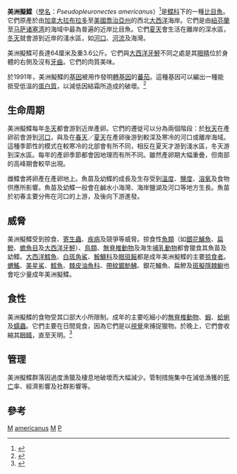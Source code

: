 {{Speciesbox
| taxon = Pseudopleuronectes americanus
| image = Pseudopleuronectes americanus.jpg
| status = NE
| status_system = IUCN3.1
| binomial_authority = ([[Johann_Julius_Walbaum|Walbaum]], 1792)
| synonyms =
* ''Pleuronectes americanus''
}}
'''美洲擬鰈'''（[[學名|學名]]：''Pseudopleuronectes americanus''）<ref>{{FishBase species|genus=Pseudopleuronectes|species=americanus|month=5月|year=2006}}</ref>是[[鰈科|鰈科]]下的一種[[比目魚|比目魚]]。它們原產於由[[加拿大|加拿大]][[拉布拉多|拉布拉多]]至[[美國|美國]][[喬治亞州|喬治亞州]]的西北[[大西洋|大西洋]]海岸。它們是由[[紐芬蘭|紐芬蘭]]至[[马萨诸塞湾|马萨诸塞湾]]的海域中最為普遍的近岸比目魚。它們[[夏天|夏天]]會生活在離岸的深水區，[[冬天|冬天]]就會游到近岸的淺水區，如[[河口|河口]]、[[河流|河流]]及海灣。

美洲擬鰈可長達64厘米及重3.6公斤。它們與[[大西洋牙鮃|大西洋牙鮃]]不同之處是其[[眼睛|眼睛]]位於身體的右側及沒有[[牙齒|牙齒]]。它們的肉質美味。

於1991年，美洲擬鰈的[[基因|基因]]被用作發明[[轉基因|轉基因]]的[[蕃茄|蕃茄]]。這種基因可以編出一種能抵受低溫的[[蛋白質|蛋白質]]，以減低因結霜所造成的破壞。<ref>{{cite web|url=http://www.isb.vt.edu/biomon/releapdf/9107901r.ea.pdf|title=Environmental Assessment And Finding of No Significant Impact Commission: USDA|accessdate=2009-07-02}}</ref>

== 生命周期 ==
美洲擬鰈每年[[冬天|冬天]]都會游到近岸產卵。它們的遷徙可以分為兩個階段：於[[秋天|秋天]]在產卵前會游到[[河口|河口]]，與及在[[春天|春天]]／[[夏天|夏天]]在產卵後游到較深及寒冷的河口或離岸海域。這種季節性的模式在較寒冷的北部會有所不同，相反在夏天才游到淺水區，冬天游到深水區。每年的產卵季節都會因地理而有所不同。雖然產卵期大幅重疊，但南部的高峰期會較早出現。

雌鰈會將卵產在產卵地上。魚苗及幼鰈的成長及生存受到[[溫度|溫度]]、[[鹽度|鹽度]]、[[溶氧|溶氧]]及食物供應所影響。魚苗及幼鰈一般會在鹹水小海灣、海岸鹽湖及河口等地方生長。魚苗於初春主要分佈在河口的上游，及後向下游進發。

== 威脅 ==
美洲擬鰈受到掠食、[[寄生蟲|寄生蟲]]、[[疾病|疾病]]及競爭等威脅。掠食性[[魚類|魚類]]（如[[銀花鱸魚|銀花鱸魚]]、[[扁鰺|扁鰺]]、[[蟾魚目|蟾魚目]]及[[大西洋牙鮃|大西洋牙鮃]]）、[[鳥類|鳥類]]、[[無脊椎動物|無脊椎動物]]及海生[[哺乳動物|哺乳動物]]都會獵食其魚苗及幼鰈。[[大西洋鱈魚|大西洋鱈魚]]、[[白斑角鯊|白斑角鯊]]、[[鮟鱇科|鮟鱇科]]及[[眼斑鳐|眼斑鳐]]都是成年美洲擬鰈的主要[[掠食者|掠食者]]。[[蝟鰩|蝟鰩]]、[[美星鯊|美星鯊]]、[[鱈魚|鱈魚]]、[[棘皮油魚科|棘皮油魚科]]、[[帶紋鋸魴鮄|帶紋鋸魴鮄]]、銀花鱸魚、扁鰺及[[斑擬隱棘䲁|斑擬隱棘䲁]]也會吃少量成年美洲擬鰈。

== 食性 ==
美洲擬鰈的食物受其口部大小所限制。成年的主要吃細小的[[無脊椎動物|無脊椎動物]]、[[蝦|蝦]]、[[蛤蜊|蛤蜊]]及[[蠕蟲|蠕蟲]]。它們主要在日間覓食，因為它們是以[[視覺|視覺]]來捕捉獵物。於晚上，它們會收縮其[[眼睛|眼睛]]，直至天明。<ref name="asmfc-winter flounder">{{cite web|url=http://www.asmfc.org/speciesDocuments/winterFlounder/winterFlounderProfile.pdf|title=Atlantic States Marine Fisheries Commission: Winter Flounder|accessdate=2009-07-02|archive-date=2009-01-17|archive-url=https://web.archive.org/web/20090117002158/http://www.asmfc.org/speciesDocuments/winterFlounder/winterFlounderProfile.pdf|dead-url=yes}}</ref>

== 管理 ==
美洲擬鰈群落因過度漁獵及棲息地破壞而大幅減少。管制措施集中在減低漁獲的[[死亡|死亡]]率、經濟影響及社群影響等。

== 參考 ==
{{reflist}}
{{Taxonbar}}
[[Category:食用鱼|M]]
[[Category:擬鰈屬|americanus]]
[[Category:大西洋魚類|M]]
[[Category:1792年描述的鱼类|P]]